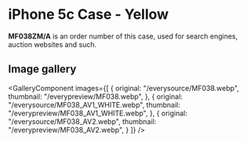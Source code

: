 
# iPhone 5c Case - Yellow

<Callout type='info' emoji='👉🏻'>**MF038ZM/A** is an order number of this case, used for search engines, auction websites and such.</Callout>

## Image gallery

<GalleryComponent
    images={[
      {
        original: "/everysource/MF038.webp",
        thumbnail: "/everypreview/MF038.webp",
      },
      {
        original: "/everysource/MF038_AV1_WHITE.webp",
        thumbnail: "/everypreview/MF038_AV1_WHITE.webp",
      },
      {
        original: "/everysource/MF038_AV2.webp",
        thumbnail: "/everypreview/MF038_AV2.webp",
      }
    ]}
  />
